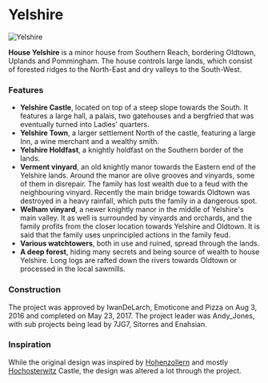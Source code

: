 

# Yelshire

<Image src="https://cdn.sanity.io/images/1as7cn02/production/2af8d32a25a008103aa32de9a240c3d88c09755c-1920x1017.jpg?w=976&h=350&fit=crop&crop=center&auto=format" alt="Yelshire" width={976} height={350}  />

<ProjectDetails
  floatRight
  region="Reach"
  house="House Yelshire"
  type="Castle"
  status="Completed"
  warp="/warp yelshire"
  projectLead="Andy_Jones"
  dateStarted="August 3, 2016"
  dateCompleted="August 3, 2016"
/>

**House Yelshire** is a minor house from Southern Reach, bordering Oldtown, Uplands and Pommingham. The house controls large lands, which consist of forested ridges to the North-East and dry valleys to the South-West.  


### Features

* **Yelshire Castle**, located on top of a steep slope towards the South. It features a large hall, a palais, two gatehouses and a bergfried that was eventually turned into Ladies' quarters.
* **Yelshire Town**, a larger settlement North of the castle, featuring a large Inn, a wine merchant and a wealthy smith.
* **Yelshire Holdfast**, a knightly holdfast on the Southern border of the lands.
* **Verment vinyard**, an old knightly manor towards the Eastern end of the Yelshire lands. Around the manor are olive grooves and vinyards, some of them in disrepair. The family has lost wealth due to a feud with the neighbouring vinyard. Recently the main bridge towards Oldtown was destroyed in a heavy rainfall, which puts the family in a dangerous spot.
* **Welham vinyard**, a newer knightly manor in the middle of Yelshire's main valley. It as well is surrounded by vinyards and orchards, and the family profits from the closer location towards Yelshire and Oldtown. It is said that the family uses unprincipled actions in the family feud.
* **Various watchtowers**, both in use and ruined, spread through the lands.
* **A deep forest**, hiding many secrets and being source of wealth to house Yelshire. Long logs are rafted down the rivers towards Oldtown or processed in the local sawmills.

### Construction

The project was approved by IwanDeLarch, Emoticone and Pizza on Aug 3, 2016 and completed on May 23, 2017. The project leader was Andy_Jones, with sub projects being lead by 7JG7, Sitorres and Enahsian.

### Inspiration

While the original design was inspired by [Hohenzollern](https://upload.wikimedia.org/wikipedia/commons/3/3e/Burg_Hohenzollern_ak.jpg) and mostly [Hochosterwitz](http://www.burg-hochosterwitz.com/upload/imgproc/1813571_head.jpg) Castle, the design was altered a lot through the project.